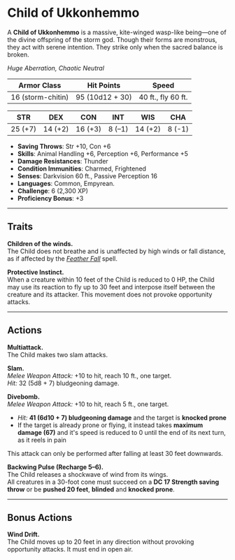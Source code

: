 # Child of Ukkonhemmo

<BlendedImage
  src='/library/images/ChildOfUkkonhemmo.webp'
  alt='Child of Ukkonhemmo'
/>

A **Child of Ukkonhemmo** is a massive, kite-winged wasp-like being—one of the divine offspring of the storm god. Though their forms are monstrous, they act with serene intention. They strike only when the sacred balance is broken.

_Huge Aberration, Chaotic Neutral_

| **Armor Class**   | **Hit Points**  | **Speed**          |
| ----------------- | --------------- | ------------------ |
| 16 (storm-chitin) | 95 (10d12 + 30) | 40 ft., fly 60 ft. |

| **STR** | **DEX** | **CON** | **INT** | **WIS** | **CHA** |
| ------- | ------- | ------- | ------- | ------- | ------- |
| 25 (+7) | 14 (+2) | 16 (+3) | 8 (–1)  | 14 (+2) | 8 (-1)  |

- **Saving Throws**: Str +10, Con +6
- **Skills**: Animal Handling +6, Perception +6, Performance +5
- **Damage Resistances**: Thunder
- **Condition Immunities**: Charmed, Frightened
- **Senses**: Darkvision 60 ft., Passive Perception 16
- **Languages**: Common, Empyrean.
- **Challenge**: 6 (2,300 XP)
- **Proficiency Bonus**: +3

---

## Traits

**Children of the winds.**  
The Child does not breathe and is unaffected by high winds or fall distance, as if affected by the [_Feather Fall_](https://dnd2024.wikidot.com/spell:feather-fall) spell.

**Protective Instinct.**  
When a creature within 10 feet of the Child is reduced to 0 HP, the Child may use its reaction to fly up to 30 feet and interpose itself between the creature and its attacker. This movement does not provoke opportunity attacks.

---

## Actions

**Multiattack.**  
The Child makes two slam attacks.

**Slam.**  
_Melee Weapon Attack:_ +10 to hit, reach 10 ft., one target.  
_Hit:_ 32 (5d8 + 7) bludgeoning damage.

**Divebomb.**  
_Melee Weapon Attack:_ +10 to hit, reach 5 ft., one target.

- _Hit:_ **41 (6d10 + 7) bludgeoning damage** and the target is **knocked prone**
- If the target is already prone or flying, it instead takes **maximum damage (67)** and it's speed is reduced to 0 until the end of its next turn, as it reels in pain

This attack can only be performed after falling at least 30 feet downwards.

**Backwing Pulse (Recharge 5–6).**  
The Child releases a shockwave of wind from its wings.  
All creatures in a 30-foot cone must succeed on a **DC 17 Strength saving throw** or be **pushed 20 feet**, **blinded** and **knocked prone**.

---

## Bonus Actions

**Wind Drift.**  
The Child moves up to 20 feet in any direction without provoking opportunity attacks. It must end in open air.
